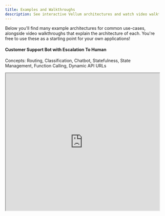 ```yaml
---
title: Examples and Walkthroughs
description: See interactive Vellum architectures and watch video walkthroughs of them! Use these as a great starting point for your own applications.
---
```


Below you'll find many example architectures for common use-cases, alongside video walkthroughs that explain the architecture of each. You're free to use these as a starting point for your own applications!

#### Customer Support Bot with Escalation To Human

Concepts: Routing, Classification, Chatbot, Statefulness, State Management, Function Calling, Dynamic API URLs

<Accordion title="Example Workflow">
  <iframe
    src="https://app.vellum.ai/public/workflow-deployments/aeb28969-e4c0-45fe-88a9-bf3fb7e79b76"
    width="100%"
    height="450px"
    experimental_enableRequestFullscreen={true}
  />
</Accordion>

#### Customer Support Bot with Multiple Document Indexes

Concepts: Document Indexes, Metadata, Zapier Integration, Citing Sources, Combining Sources 

<Accordion title="Example Workflow">
  <iframe
    src="https://app.vellum.ai/public/workflow-deployments/788489db-7020-4167-b010-96499f7dd102"
    width="100%"
    height="450px"
    experimental_enableRequestFullscreen={true}
  />
</Accordion>